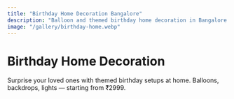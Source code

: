 ```yaml
---
title: "Birthday Home Decoration Bangalore"
description: "Balloon and themed birthday home decoration in Bangalore. Affordable, fast, and customized."
image: "/gallery/birthday-home.webp"
---
```


# Birthday Home Decoration

Surprise your loved ones with themed birthday setups at home. Balloons, backdrops, lights — starting from ₹2999.

<WhyChooseUs />
